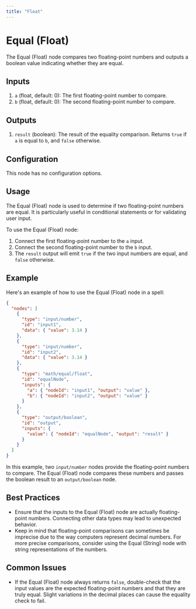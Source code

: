 ```yaml
---
title: "Float"
---
```


# Equal (Float)

The Equal (Float) node compares two floating-point numbers and outputs a boolean value indicating whether they are equal.

## Inputs

1. `a` (float, default: 0): The first floating-point number to compare.
2. `b` (float, default: 0): The second floating-point number to compare.

## Outputs

1. `result` (boolean): The result of the equality comparison. Returns `true` if `a` is equal to `b`, and `false` otherwise.

## Configuration

This node has no configuration options.

## Usage

The Equal (Float) node is used to determine if two floating-point numbers are equal. It is particularly useful in conditional statements or for validating user input.

To use the Equal (Float) node:

1. Connect the first floating-point number to the `a` input.
2. Connect the second floating-point number to the `b` input.
3. The `result` output will emit `true` if the two input numbers are equal, and `false` otherwise.

## Example

Here's an example of how to use the Equal (Float) node in a spell:

```json
{
  "nodes": [
    {
      "type": "input/number",
      "id": "input1",
      "data": { "value": 3.14 }
    },
    {
      "type": "input/number", 
      "id": "input2",
      "data": { "value": 3.14 }
    },
    {
      "type": "math/equal/float",
      "id": "equalNode",
      "inputs": {
        "a": { "nodeId": "input1", "output": "value" },
        "b": { "nodeId": "input2", "output": "value" }
      }
    },
    {
      "type": "output/boolean",
      "id": "output",
      "inputs": {
        "value": { "nodeId": "equalNode", "output": "result" }
      }
    }
  ]
}
```

In this example, two `input/number` nodes provide the floating-point numbers to compare. The Equal (Float) node compares these numbers and passes the boolean result to an `output/boolean` node.

## Best Practices

- Ensure that the inputs to the Equal (Float) node are actually floating-point numbers. Connecting other data types may lead to unexpected behavior.
- Keep in mind that floating-point comparisons can sometimes be imprecise due to the way computers represent decimal numbers. For more precise comparisons, consider using the Equal (String) node with string representations of the numbers.

## Common Issues

- If the Equal (Float) node always returns `false`, double-check that the input values are the expected floating-point numbers and that they are truly equal. Slight variations in the decimal places can cause the equality check to fail.